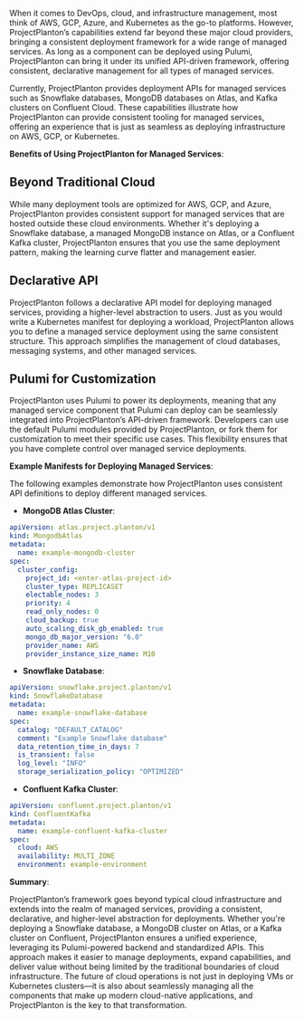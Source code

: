 When it comes to DevOps, cloud, and infrastructure management, most think of AWS, GCP, Azure, and Kubernetes as the go-to platforms. However, ProjectPlanton’s capabilities extend far beyond these major cloud providers, bringing a consistent deployment framework for a wide range of managed services. As long as a component can be deployed using Pulumi, ProjectPlanton can bring it under its unified API-driven framework, offering consistent, declarative management for all types of managed services.

Currently, ProjectPlanton provides deployment APIs for managed services such as Snowflake databases, MongoDB databases on Atlas, and Kafka clusters on Confluent Cloud. These capabilities illustrate how ProjectPlanton can provide consistent tooling for managed services, offering an experience that is just as seamless as deploying infrastructure on AWS, GCP, or Kubernetes.

**Benefits of Using ProjectPlanton for Managed Services**:

## Beyond Traditional Cloud

While many deployment tools are optimized for AWS, GCP, and Azure, ProjectPlanton provides consistent support for managed services that are hosted outside these cloud environments. Whether it's deploying a Snowflake database, a managed MongoDB instance on Atlas, or a Confluent Kafka cluster, ProjectPlanton ensures that you use the same deployment pattern, making the learning curve flatter and management easier.

## Declarative API

ProjectPlanton follows a declarative API model for deploying managed services, providing a higher-level abstraction to users. Just as you would write a Kubernetes manifest for deploying a workload, ProjectPlanton allows you to define a managed service deployment using the same consistent structure. This approach simplifies the management of cloud databases, messaging systems, and other managed services.

## Pulumi for Customization

ProjectPlanton uses Pulumi to power its deployments, meaning that any managed service component that Pulumi can deploy can be seamlessly integrated into ProjectPlanton’s API-driven framework. Developers can use the default Pulumi modules provided by ProjectPlanton, or fork them for customization to meet their specific use cases. This flexibility ensures that you have complete control over managed service deployments.

**Example Manifests for Deploying Managed Services**:

The following examples demonstrate how ProjectPlanton uses consistent API definitions to deploy different managed services.

- **MongoDB Atlas Cluster**:

```yaml
apiVersion: atlas.project.planton/v1
kind: MongodbAtlas
metadata:
  name: example-mongodb-cluster
spec:
  cluster_config:
    project_id: <enter-atlas-project-id>
    cluster_type: REPLICASET
    electable_nodes: 3
    priority: 4
    read_only_nodes: 0
    cloud_backup: true
    auto_scaling_disk_gb_enabled: true
    mongo_db_major_version: "6.0"
    provider_name: AWS
    provider_instance_size_name: M10
  ```

- **Snowflake Database**:

```yaml
apiVersion: snowflake.project.planton/v1
kind: SnowflakeDatabase
metadata:
  name: example-snowflake-database
spec:
  catalog: "DEFAULT_CATALOG"
  comment: "Example Snowflake database"
  data_retention_time_in_days: 7
  is_transient: false
  log_level: "INFO"
  storage_serialization_policy: "OPTIMIZED"
  ```

- **Confluent Kafka Cluster**:

```yaml
apiVersion: confluent.project.planton/v1
kind: ConfluentKafka
metadata:
  name: example-confluent-kafka-cluster
spec:
  cloud: AWS
  availability: MULTI_ZONE
  environment: example-environment
  ```

**Summary**:

ProjectPlanton’s framework goes beyond typical cloud infrastructure and extends into the realm of managed services, providing a consistent, declarative, and higher-level abstraction for deployments. Whether you're deploying a Snowflake database, a MongoDB cluster on Atlas, or a Kafka cluster on Confluent, ProjectPlanton ensures a unified experience, leveraging its Pulumi-powered backend and standardized APIs. This approach makes it easier to manage deployments, expand capabilities, and deliver value without being limited by the traditional boundaries of cloud infrastructure. The future of cloud operations is not just in deploying VMs or Kubernetes clusters—it is also about seamlessly managing all the components that make up modern cloud-native applications, and ProjectPlanton is the key to that transformation.
